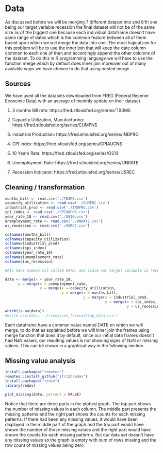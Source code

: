 # Data 
As discussed before we will be merging 7 different dataset into and 8'th one being our target variable recession the final dataset will not be of the same size as of the biggest one because each individual dataframe doesn't have same range of dates which is the common feature between all of them based upon which we will merge the data into one. The most logical join for this problem will be to use the inner join that will keep the date column common to each one of then and accordingly append the other columns of the dataset. To do this in R programming language we will have to use the function merge which by default does inner join moreover out of many available ways we have chosen to do that using nested merge.

## Sources
We have used all the datasets downloaded from FRED (Federal Reserve Economic Data) with an average of monthly update on their dataset. 

1. 3 months Bill rate: https://fred.stlouisfed.org/series/TB3MS

2. Capacity Utilization, Manufacturing: https://fred.stlouisfed.org/series/CUMFNS

3. Industrial Production: https://fred.stlouisfed.org/series/INDPRO

4. CPI Index: https://fred.stlouisfed.org/series/CPIAUCNS

5. 10 Years Rate: https://fred.stlouisfed.org/series/GS10

6. Unemployment Rate: https://fred.stlouisfed.org/series/UNRATE

7. Recession Indicator: https://fred.stlouisfed.org/series/USREC

## Cleaning / transformation
```r
months_bill <- read.csv('./TB3MS.csv')
capacity_utilization <- read.csv('./CUMFNS.csv')
industrial_prod <- read.csv('./INDPRO.csv')
cpi_index <- read.csv('./CPIAUCNS.csv')
year_rate_10 <- read.csv('./GS10.csv')
unemployment_rate <- read.csv('./UNRATE.csv')
us_recession <- read.csv('./USREC.csv')

colnames(months_bill)
colnames(capacity_utilization)
colnames(industrial_prod)
colnames(cpi_index)
colnames(year_rate_10)
colnames(unemployment_rate)
colnames(us_recession)

#All have common col called DATE, and since our target variable is recession we have to get data filtered according to the available DATE in recession table.

data <- merge(x = year_rate_10, 
      y = merge(x = unemployment_rate, 
                y = merge(x = capacity_utilization, 
                          y = merge(x = months_bill, 
                                    y = merge(x = industrial_prod, 
                                              y = merge(x = cpi_index, 
                                                        y = us_recession), by = 'DATE'), by = 'DATE'), by = 'DATE'), by = 'DATE'), by = 'DATE')
which(is.na(data))
#write.csv(data, './recession_forecasting_data.csv')
```

Each dataframe have a common value named DATE on which we will merge, to do that as explained before we will inner join the frames using merge function that does it by default, since our initial data frames doesn't had NaN values, our resulting values is not showing signs of NaN or missing values. This can be shown in a graphical way in the following section.

## Missing value analysis
```r
install.packages("remotes")
remotes::install_github("jtr13/redav")
install.packages("redav")
library(redav)

plot_missing(data, percent = FALSE)
```
Notice that there are three parts in the plotted graph. 
The top part shows the number of missing values in each column. 
The middle part presents the missing patterns and the right part shows the counts for each missing patterns.
If there had been any missing values, it would have been displayed in the middle part of the graph and the top part would have shown the number of those missing values and the right part would have shown the counts for each missing patterns. But our data set doesn't have any missing values so the graph is empty with num of rows missing and the row count of missing values being zero.